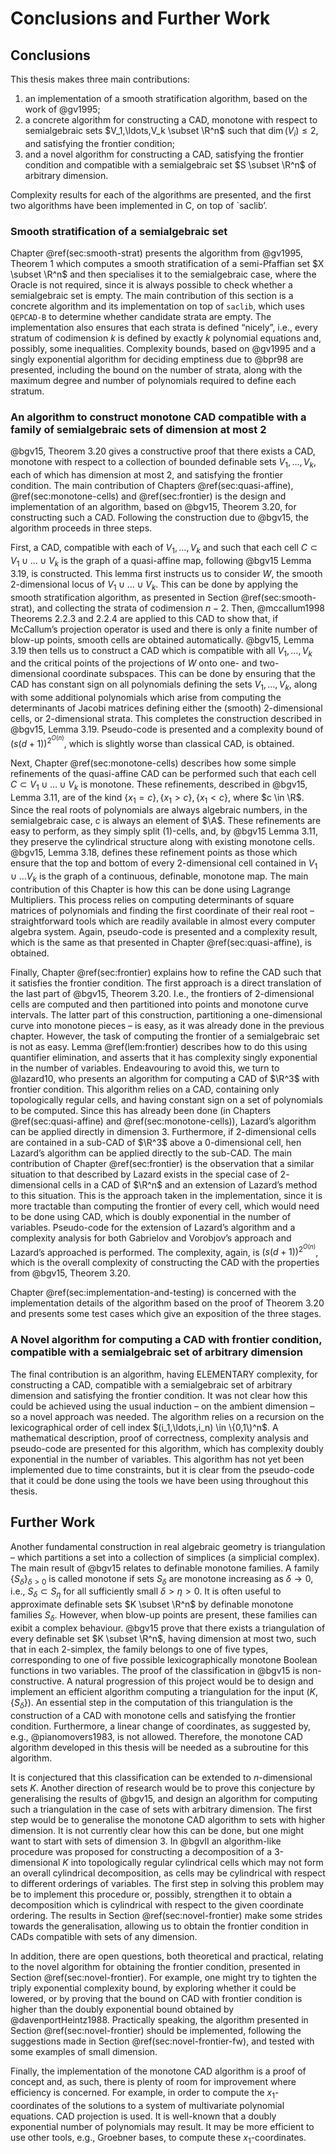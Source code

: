 # Conclusions and Further Work {#sec:conclusions}

## Conclusions

This thesis makes three main contributions:

1. an implementation of a smooth stratification algorithm, based on the work of @gv1995;
1. a concrete algorithm for constructing a CAD, monotone with respect to semialgebraic sets $V_1,\ldots,V_k \subset \R^n$ such that $\dim(V_i) \le 2$, and satisfying the frontier condition;
1. and a novel algorithm for constructing a CAD, satisfying the frontier condition and compatible with a semialgebraic set $S \subset \R^n$ of arbitrary dimension.

Complexity results for each of the algorithms are presented, and the first two algorithms have been implemented in C, on top of `saclib'.

### Smooth stratification of a semialgebraic set

Chapter \@ref(sec:smooth-strat) presents the algorithm from @gv1995, Theorem 1 which computes a smooth stratification of a semi-Pfaffian set $X \subset \R^n$ and then specialises it to the semialgebraic case, where the Oracle is not required, since it is always possible to check whether a semialgebraic set is empty. The main contribution of this section is a concrete algorithm and its implementation on top of `saclib`, which uses `QEPCAD-B` to determine whether candidate strata are empty. The implementation also ensures that each strata is defined "nicely", i.e., every stratum of codimension $k$ is defined by exactly $k$ polynomial equations and, possibly, some inequalities.
Complexity bounds, based on @gv1995 and a singly exponential algorithm for deciding emptiness due to @bpr98 are presented, including the bound on the number of strata, along with the maximum degree and number of polynomials required to define each stratum.

### An algorithm to construct monotone CAD compatible with a family of semialgebraic sets of dimension at most $2$

@bgv15, Theorem 3.20 gives a constructive proof that there exists a CAD, monotone with respect to a collection of bounded definable sets $V_1,\ldots,V_k$, each of which has dimension at most $2$, and satisfying the frontier condition. The main contribution of Chapters \@ref(sec:quasi-affine), \@ref(sec:monotone-cells) and \@ref(sec:frontier) is the design and implementation of an algorithm, based on @bgv15, Theorem 3.20, for constructing such a CAD. Following the construction due to @bgv15, the algorithm proceeds in three steps.

First, a CAD, compatible with each of $V_1,\ldots,V_k$ and such that each cell $C \subset V_1 \cup \ldots \cup V_k$ is the graph of a quasi-affine map, following @bgv15 Lemma 3.19, is constructed. This lemma first instructs us to consider $W$, the smooth $2$-dimensional locus of $V_1 \cup \ldots \cup V_k$.
This can be done by applying the smooth stratification algorithm, as presented in Section \@ref(sec:smooth-strat), and collecting the strata of codimension $n-2$. Then, @mccallum1998 Theorems 2.2.3 and 2.2.4 are applied to this CAD to show that, if McCallum's projection operator is used and there is only a finite number of blow-up points, smooth cells are obtained automatically.
@bgv15, Lemma 3.19 then tells us to construct a CAD which is compatible with all $V_1,\ldots,V_k$ and the critical points of the projections of $W$ onto one- and two-dimensional coordinate subspaces. This can be done by ensuring that the CAD has constant sign on all polynomials defining the sets $V_1,\ldots,V_k$, along with some additional polynomials which arise from computing the determinants of Jacobi matrices defining either the (smooth) $2$-dimensional cells, or $2$-dimensional strata.
This completes the construction described in @bgv15, Lemma 3.19. Pseudo-code is presented and a complexity bound of $\left(s (d+1)\right)^{2^{O(n)}}$, which is slightly worse than classical CAD, is obtained.

Next, Chapter \@ref(sec:monotone-cells) describes how some simple refinements of the quasi-affine CAD can be performed such that each cell $C \subset V_1 \cup \ldots \cup V_k$ is monotone. These refinements, described in @bgv15, Lemma 3.11, are of the kind $\{ x_1 = c \}, \{ x_1 > c \}, \{ x_1 < c \}$, where $c \in \R$. Since the real roots of polynomials are always algebraic numbers, in the semialgebraic case, $c$ is always an element of $\A$. These refinements are easy to perform, as they simply split $(1)$-cells, and, by @bgv15 Lemma 3.11, they preserve the cylindrical structure along with existing monotone cells.
@bgv15, Lemma 3.18, defines these refinement points as those which ensure that the top and bottom of every $2$-dimensional cell contained in $V_1\cup \ldots V_k$ is the graph of a continuous, definable, monotone map. The main contribution of this Chapter is how this can be done using Lagrange Multipliers. This process relies on computing determinants of square matrices of polynomials and finding the first coordinate of their real root -- straightforward tools which are readily available in almost every computer algebra system.
Again, pseudo-code is presented and a complexity result, which is the same as that presented in Chapter \@ref(sec:quasi-affine), is obtained.

Finally, Chapter \@ref(sec:frontier) explains how to refine the CAD such that it satisfies the frontier condition. The
first approach is a direct translation of the last part of @bgv15, Theorem 3.20. I.e., the frontiers of $2$-dimensional
cells are computed and then partitioned into points and monotone curve intervals. The latter part of this construction,
partitioning a one-dimensional curve into monotone pieces -- is easy, as it was already done in the previous chapter.
However, the task of computing the frontier of a semialgebraic set is not as easy. Lemma \@ref(lem:frontier) describes how to do this using quantifier elimination, and asserts that it has complexity singly exponential in the number of variables.
Endeavouring to avoid this, we turn to @lazard10, who presents an algorithm for computing a CAD of $\R^3$ with frontier condition. This algorithm relies on a CAD, containing only topologically regular cells, and having constant sign on a set of polynomials to be computed. Since this has already been done (in Chapters \@ref(sec:quasi-affine) and \@ref(sec:monotone-cells)), Lazard's algorithm can be applied directly in dimension $3$. Furthermore, if $2$-dimensional cells are contained in a sub-CAD of $\R^3$ above a $0$-dimensional cell, hen Lazard's algorithm can be applied directly to the sub-CAD.
The main contribution of Chapter \@ref(sec:frontier) is the observation that a similar situation to that described by Lazard exists in the special case of $2$-dimensional cells in a CAD of $\R^n$ and an extension of Lazard's method to this situation.
This is the approach taken in the implementation, since it is more tractable than computing the frontier of every cell, which would need to be done using CAD, which is doubly exponential in the number of variables.
Pseudo-code for the extension of Lazard's algorithm and a complexity analysis for both Gabrielov and Vorobjov's approach and Lazard's approached is performed. The complexity, again, is $\left(s (d+1)\right)^{2^{O(n)}}$, which is the overall complexity of constructing the CAD with the properties from @bgv15, Theorem 3.20.

Chapter \@ref(sec:implementation-and-testing) is concerned with the implementation details of the algorithm based on the proof of Theorem 3.20 and presents some test cases which give an exposition of the three stages.

### A Novel algorithm for computing a CAD with frontier condition, compatible with a semialgebraic set of arbitrary dimension

The final contribution is an algorithm, having ELEMENTARY complexity, for constructing a CAD, compatible with a semialgebraic set of arbitrary dimension and satisfying the frontier condition. It was not clear how this could be achieved using the usual induction -- on the ambient dimension -- so a novel approach was needed. The algorithm relies on a recursion on the lexicographical order of cell index $(i_1,\ldots,i_n) \in \{0,1\)^n$. A mathematical description, proof of correctness, complexity analysis and pseudo-code are presented for this algorithm, which has complexity doubly exponential in the number of variables. This algorithm has not yet been implemented due to time constraints, but it is clear from the pseudo-code that it could be done using the tools we have been using throughout this thesis.

## Further Work


Another fundamental construction in real algebraic geometry is triangulation -- which partitions a set into a collection of simplices (a simplicial complex). 
The main result of @bgv15 relates to definable monotone families. 
A family $\{ S_\delta \}_{\delta >0}$ is called monotone if sets $S_\delta$ are monotone
increasing as $\delta \to 0$, i.e., $S_\delta \subset S_\eta$ for all sufficiently small $\delta > \eta >0$.
It is often useful to approximate definable sets $K \subset \R^n$ by definable monotone families $S_{\delta}$. However, when blow-up points are present, these families can exibit a complex behaviour. 
@bgv15 prove that there exists a triangulation of every definable set $K \subset \R^n$, having dimension at most two, such that in each $2$-simplex, the family belongs to one of five types, corresponding to one of five possible lexicographically monotone Boolean functions in two variables.
The proof of the classification in @bgv15 is non-constructive. 
A natural progression of this project would be to design and implement an efficient
algorithm computing a triangulation for the input $(K, \{ S_\delta \})$.
An essential step in the computation of this triangulation is the construction of a CAD with monotone cells and satisfying the frontier condition. Furthermore, a linear change of coordinates, as suggested by, e.g., @pianomovers1983, is not allowed. Therefore, the monotone CAD algorithm developed in this thesis will be needed as a subroutine for this algorithm. 

It is conjectured that this classification can be extended to $n$-dimensional sets $K$.
Another direction of research would be to prove this conjecture by generalising the results of @bgv15, and design an algorithm for computing such a triangulation in the case of sets with arbitrary dimension. 
The first step would be to generalise the monotone CAD algorithm to sets with higher dimension. 
It is not currently clear how this can be done, but one might want to start with sets of dimension $3$. 
In @bgvII an algorithm-like procedure was proposed for constructing a decomposition of a 3-dimensional $K$
into topologically regular cylindrical cells which may not form an overall cylindrical decomposition, as cells may be cylindrical with respect to different orderings of variables.
The first step in solving this problem may be to implement this procedure or, possibly, strengthen it to obtain a decomposition which is cylindrical with respect to the given coordinate ordering. 
The results in Section \@ref(sec:novel-frontier) make some strides towards the generalisation, allowing us to obtain the frontier condition in CADs compatible with sets of any dimension.

In addition, there are open questions, both theoretical and practical, relating to the novel algorithm for obtaining the frontier condition, presented in Section \@ref(sec:novel-frontier). For example, one might try to tighten the triply exponential complexity bound, by exploring whether it could be lowered, or by proving that the bound on CAD with frontier condition is higher than the doubly exponential bound obtained by @davenportHeintz1988. Practically speaking, the algorithm presented in Section \@ref(sec:novel-frontier) should be implemented, following the suggestions made in Section \@ref(sec:novel-frontier-fw), and tested with some examples of small dimension. 

Finally, the implementation of the monotone CAD algorithm is a proof of concept and, as such, there is plenty of room for improvement where efficiency is concerned. For example, in order to compute the $x_1$-coordinates of the solutions to a system of multivariate polynomial equations. CAD projection is used. It is well-known that a doubly exponential number of polynomials may result. It may be more efficient to use other tools, e.g., Groebner bases, to compute these $x_1$-coordinates. 



